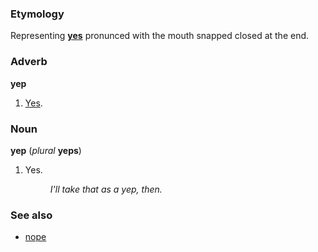 ===Etymology===
Representing '''[[yes]]''' pronunced with the mouth snapped closed at the end.

===Adverb===
'''yep'''

#[[Yes]].

===Noun===
'''yep''' (''plural'' '''yeps''')

#Yes.
#:''I'll take that as a yep, then.''

===See also===
*[[nope]]